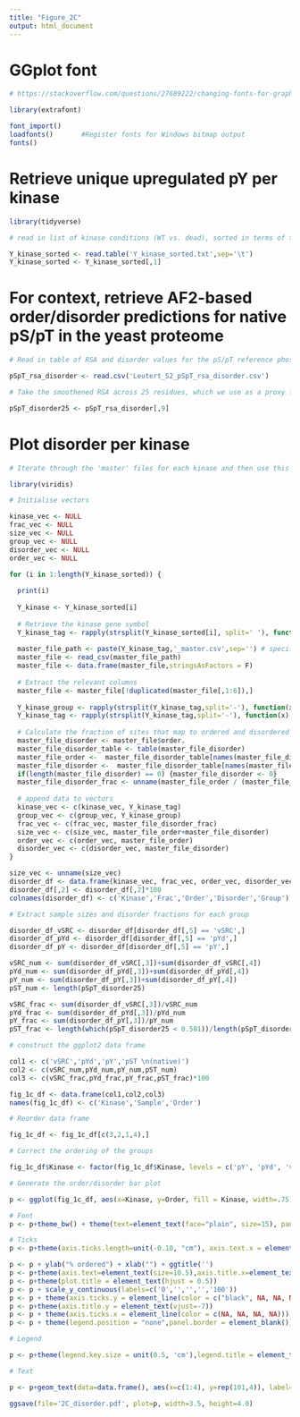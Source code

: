 ```yaml
---
title: "Figure_2C"
output: html_document
---
```


# GGplot font

```r

# https://stackoverflow.com/questions/27689222/changing-fonts-for-graphs-in-r

library(extrafont)

font_import()
loadfonts()       #Register fonts for Windows bitmap output
fonts() 

```

# Retrieve unique upregulated pY per kinase

```r

library(tidyverse)

# read in list of kinase conditions (WT vs. dead), sorted in terms of the number of upregulated pY identified by mass spectrometry

Y_kinase_sorted <- read.table('Y_kinase_sorted.txt',sep='\t')
Y_kinase_sorted <- Y_kinase_sorted[,1]

```

# For context, retrieve AF2-based order/disorder predictions for native pS/pT in the yeast proteome

```r

# Read in table of RSA and disorder values for the pS/pT reference phosphoproteome (Table S2) from Leutert et al., 2022.

pSpT_rsa_disorder <- read.csv('Leutert_S2_pSpT_rsa_disorder.csv')

# Take the smoothened RSA across 25 residues, which we use as a proxy for disorder prediction (Piovesan et al., 2022).

pSpT_disorder25 <- pSpT_rsa_disorder[,9]

```

# Plot disorder per kinase

```r

# Iterate through the 'master' files for each kinase and then use this to retrieve order data per pY and per kinase

library(viridis)

# Initialise vectors

kinase_vec <- NULL
frac_vec <- NULL
size_vec <- NULL
group_vec <- NULL
disorder_vec <- NULL
order_vec <- NULL

for (i in 1:length(Y_kinase_sorted)) {
  
  print(i)
  
  Y_kinase <- Y_kinase_sorted[i]
  
  # Retrieve the kinase gene symbol
  Y_kinase_tag <- rapply(strsplit(Y_kinase_sorted[i], split=' '), function(x) x[1])
  
  master_file_path <- paste(Y_kinase_tag,'_master.csv',sep='') # specify the path to the master files
  master_file <- read_csv(master_file_path)
  master_file <- data.frame(master_file,stringsAsFactors = F)
  
  # Extract the relevant columns
  master_file <- master_file[!duplicated(master_file[,1:6]),]
  
  Y_kinase_group <- rapply(strsplit(Y_kinase_tag,split='-'), function(x) x[1])
  Y_kinase_tag <- rapply(strsplit(Y_kinase_tag,split='-'), function(x) x[2])
  
  # Calculate the fraction of sites that map to ordered and disordered regions
  master_file_disorder <- master_file$order.
  master_file_disorder_table <- table(master_file_disorder)
  master_file_order <-  master_file_disorder_table[names(master_file_disorder_table) == 'ordered']
  master_file_disorder <-  master_file_disorder_table[names(master_file_disorder_table) == 'disordered']
  if(length(master_file_disorder) == 0) {master_file_disorder <- 0}
  master_file_disorder_frac <- unname(master_file_order / (master_file_order+master_file_disorder))
  
  # append data to vectors
  kinase_vec <- c(kinase_vec, Y_kinase_tag)
  group_vec <- c(group_vec, Y_kinase_group)
  frac_vec <- c(frac_vec, master_file_disorder_frac)
  size_vec <- c(size_vec, master_file_order+master_file_disorder)
  order_vec <- c(order_vec, master_file_order)
  disorder_vec <- c(disorder_vec, master_file_disorder)
}

size_vec <- unname(size_vec)
disorder_df <- data.frame(kinase_vec, frac_vec, order_vec, disorder_vec, group_vec)
disorder_df[,2] <- disorder_df[,2]*100
colnames(disorder_df) <- c('Kinase','Frac','Order','Disorder','Group')

# Extract sample sizes and disorder fractions for each group

disorder_df_vSRC <- disorder_df[disorder_df[,5] == 'vSRC',]
disorder_df_pYd <- disorder_df[disorder_df[,5] == 'pYd',]
disorder_df_pY <- disorder_df[disorder_df[,5] == 'pY',]

vSRC_num <- sum(disorder_df_vSRC[,3])+sum(disorder_df_vSRC[,4])
pYd_num <- sum(disorder_df_pYd[,3])+sum(disorder_df_pYd[,4])
pY_num <- sum(disorder_df_pY[,3])+sum(disorder_df_pY[,4])
pST_num <- length(pSpT_disorder25)

vSRC_frac <- sum(disorder_df_vSRC[,3])/vSRC_num
pYd_frac <- sum(disorder_df_pYd[,3])/pYd_num
pY_frac <- sum(disorder_df_pY[,3])/pY_num
pST_frac <- length(which(pSpT_disorder25 < 0.581))/length(pSpT_disorder25)

# construct the ggplot2 data frame

col1 <- c('vSRC','pYd','pY','pST \n(native)')
col2 <- c(vSRC_num,pYd_num,pY_num,pST_num)
col3 <- c(vSRC_frac,pYd_frac,pY_frac,pST_frac)*100

fig_1c_df <- data.frame(col1,col2,col3)
names(fig_1c_df) <- c('Kinase','Sample','Order')

# Reorder data frame

fig_1c_df <- fig_1c_df[c(3,2,1,4),]

# Correct the ordering of the groups

fig_1c_df$Kinase <- factor(fig_1c_df$Kinase, levels = c('pY', 'pYd', 'vSRC','pST \n(native)'))

# Generate the order/disorder bar plot

p <- ggplot(fig_1c_df, aes(x=Kinase, y=Order, fill = Kinase, width=.75)) + geom_bar(color='black', lwd=1.05, stat='identity') + scale_fill_manual(values = c(rgb(49/255,104/255,142/255,128/255),rgb(53/255,183/255,121/255,128/255), rgb(253/255,231/255,37/255,128/255), rgb(147/255,112/255,219/255,128/255)))

# Font
p <- p+theme_bw() + theme(text=element_text(face="plain", size=15), panel.border = element_rect(color="black", size=1.2, linetype="solid"))#+theme(legend.position="none")

# Ticks
p <- p+theme(axis.ticks.length=unit(-0.10, "cm"), axis.text.x = element_text(margin=unit(c(0.2,0.2,0.2,0.2), "cm")), axis.text.y = element_text(margin=unit(c(0.2,0.2,0.2,0.2), "cm")))

p <- p + ylab("% ordered") + xlab("") + ggtitle('')
p <- p+theme(axis.text=element_text(size=10.5),axis.title.x=element_text(size=16,face="plain"),axis.title.y=element_text(size=16,face="plain"),plot.title=element_text(size=18,face='bold'))
p <- p+theme(plot.title = element_text(hjust = 0.5))
p <- p + scale_y_continuous(labels=c('0','','','','100'))
p <- p + theme(axis.ticks.y = element_line(color = c("black", NA, NA, NA,"black")))
p <- p+theme(axis.title.y = element_text(vjust=-7))
p <- p + theme(axis.ticks.x = element_line(color = c(NA, NA, NA, NA)))
p <- p + theme(legend.position = "none",panel.border = element_blank()) # axis.line = element_blank(), )

# Legend

p <- p+theme(legend.key.size = unit(0.5, 'cm'),legend.title = element_text(size=0), legend.text = element_text(size=8))

# Text

p <- p+geom_text(data=data.frame(), aes(x=c(1:4), y=rep(101,4)), label=c(fig_1c_df[,2]),col=colors()[190], fontface='plain', size=3.0, inherit.aes = FALSE)

ggsave(file='2C_disorder.pdf', plot=p, width=3.5, height=4.0)

```

